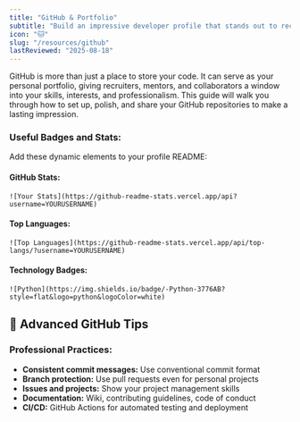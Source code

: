 ```yaml
---
title: "GitHub & Portfolio"
subtitle: "Build an impressive developer profile that stands out to recruiters"
icon: "🐱"
slug: "/resources/github"
lastReviewed: "2025-08-18"
---
```


GitHub is more than just a place to store your code. It can serve as your personal portfolio, giving recruiters, mentors, and collaborators a window into your skills, interests, and professionalism. This guide will walk you through how to set up, polish, and share your GitHub repositories to make a lasting impression.


### Useful Badges and Stats:

Add these dynamic elements to your profile README:

#### GitHub Stats:
```
![Your Stats](https://github-readme-stats.vercel.app/api?username=YOURUSERNAME)
```

#### Top Languages:
```
![Top Languages](https://github-readme-stats.vercel.app/api/top-langs/?username=YOURUSERNAME)
```

#### Technology Badges:
```
![Python](https://img.shields.io/badge/-Python-3776AB?style=flat&logo=python&logoColor=white)
```

## 🚀 Advanced GitHub Tips

### Professional Practices:

* **Consistent commit messages:** Use conventional commit format
* **Branch protection:** Use pull requests even for personal projects
* **Issues and projects:** Show your project management skills
* **Documentation:** Wiki, contributing guidelines, code of conduct
* **CI/CD:** GitHub Actions for automated testing and deployment

